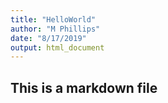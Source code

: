 ```yaml
---
title: "HelloWorld"
author: "M Phillips"
date: "8/17/2019"
output: html_document
---
```


## This is a markdown file
